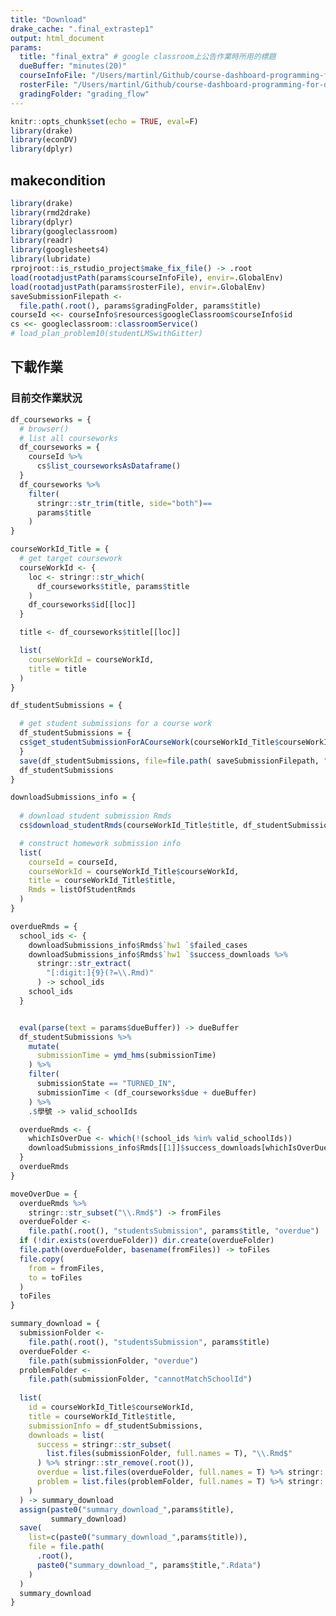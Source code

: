 ```yaml
---
title: "Download"
drake_cache: ".final_extrastep1"
output: html_document
params:
  title: "final_extra" # google classroom上公告作業時所用的標題
  dueBuffer: "minutes(20)"
  courseInfoFile: "/Users/martinl/Github/course-dashboard-programming-for-data-science/course109-1-program4DS.rda"
  rosterFile: "/Users/martinl/Github/course-dashboard-programming-for-data-science/109-1-completeRoster.Rdata" # data frame with 姓名 學號 google userId  
  gradingFolder: "grading_flow"
---
```



```r
knitr::opts_chunk$set(echo = TRUE, eval=F)
library(drake)
library(econDV)
library(dplyr)
```

## makecondition

```r
library(drake)
library(rmd2drake)
library(dplyr)
library(googleclassroom)
library(readr)
library(googlesheets4)
library(lubridate)
rprojroot::is_rstudio_project$make_fix_file() -> .root
load(rootadjustPath(params$courseInfoFile), envir=.GlobalEnv)
load(rootadjustPath(params$rosterFile), envir=.GlobalEnv)
saveSubmissionFilepath <- 
  file.path(.root(), params$gradingFolder, params$title)
courseId <<- courseInfo$resources$googleClassroom$courseInfo$id
cs <<- googleclassroom::classroomService()
# load_plan_problem10(studentLMSwithGitter)
```

## 下載作業

### 目前交作業狀況

```r
df_courseworks = {
  # browser()
  # list all courseworks
  df_courseworks = {
    courseId %>% 
      cs$list_courseworksAsDataframe()
  }
  df_courseworks %>%
    filter(
      stringr::str_trim(title, side="both")==
      params$title
    )
}
```

```r
courseWorkId_Title = {
  # get target coursework
  courseWorkId <- {
    loc <- stringr::str_which(
      df_courseworks$title, params$title
    )
    df_courseworks$id[[loc]]
  }

  title <- df_courseworks$title[[loc]]

  list(
    courseWorkId = courseWorkId,
    title = title
  )
}
```



```r
df_studentSubmissions = {

  # get student submissions for a course work
  df_studentSubmissions = {
  cs$get_studentSubmissionForACourseWork(courseWorkId_Title$courseWorkId, completeRoster) 
  }
  save(df_studentSubmissions, file=file.path( saveSubmissionFilepath, "df_studentSubmissions.Rdata"))
  df_studentSubmissions
}

```


```r
downloadSubmissions_info = {
  
  # download student submission Rmds
  cs$download_studentRmds(courseWorkId_Title$title, df_studentSubmissions, root=.root()) -> listOfStudentRmds

  # construct homework submission info
  list(
    courseId = courseId,
    courseWorkId = courseWorkId_Title$courseWorkId,
    title = courseWorkId_Title$title,
    Rmds = listOfStudentRmds
  )
}
```


```r
overdueRmds = {
  school_ids <- {
    downloadSubmissions_info$Rmds$`hw1 `$failed_cases
    downloadSubmissions_info$Rmds$`hw1 `$success_downloads %>%
      stringr::str_extract(
        "[:digit:]{9}(?=\\.Rmd)"
      ) -> school_ids
    school_ids
  }


  eval(parse(text = params$dueBuffer)) -> dueBuffer
  df_studentSubmissions %>%
    mutate(
      submissionTime = ymd_hms(submissionTime)
    ) %>%
    filter(
      submissionState == "TURNED_IN",
      submissionTime < (df_courseworks$due + dueBuffer)
    ) %>%
    .$學號 -> valid_schoolIds

  overdueRmds <- {
    whichIsOverDue <- which(!(school_ids %in% valid_schoolIds))
    downloadSubmissions_info$Rmds[[1]]$success_downloads[whichIsOverDue]
  }
  overdueRmds
}

```

```r
moveOverDue = {
  overdueRmds %>%
    stringr::str_subset("\\.Rmd$") -> fromFiles
  overdueFolder <-
    file.path(.root(), "studentsSubmission", params$title, "overdue")
  if (!dir.exists(overdueFolder)) dir.create(overdueFolder)
  file.path(overdueFolder, basename(fromFiles)) -> toFiles
  file.copy(
    from = fromFiles,
    to = toFiles
  )
  toFiles
}
```

```r
summary_download = {
  submissionFolder <- 
    file.path(.root(), "studentsSubmission", params$title)
  overdueFolder <-
    file.path(submissionFolder, "overdue")
  problemFolder <-
    file.path(submissionFolder, "cannotMatchSchoolId")
  
  list(
    id = courseWorkId_Title$courseWorkId,
    title = courseWorkId_Title$title,
    submissionInfo = df_studentSubmissions,
    downloads = list(
      success = stringr::str_subset(
        list.files(submissionFolder, full.names = T), "\\.Rmd$"
      ) %>% stringr::str_remove(.root()),
      overdue = list.files(overdueFolder, full.names = T) %>% stringr::str_remove(.root()),
      problem = list.files(problemFolder, full.names = T) %>% stringr::str_remove(.root())
    )
  ) -> summary_download
  assign(paste0("summary_download_",params$title),
         summary_download)
  save(
    list=c(paste0("summary_download_",params$title)),
    file = file.path(
      .root(), 
      paste0("summary_download_", params$title,".Rdata") 
    )
  )
  summary_download
}

```

